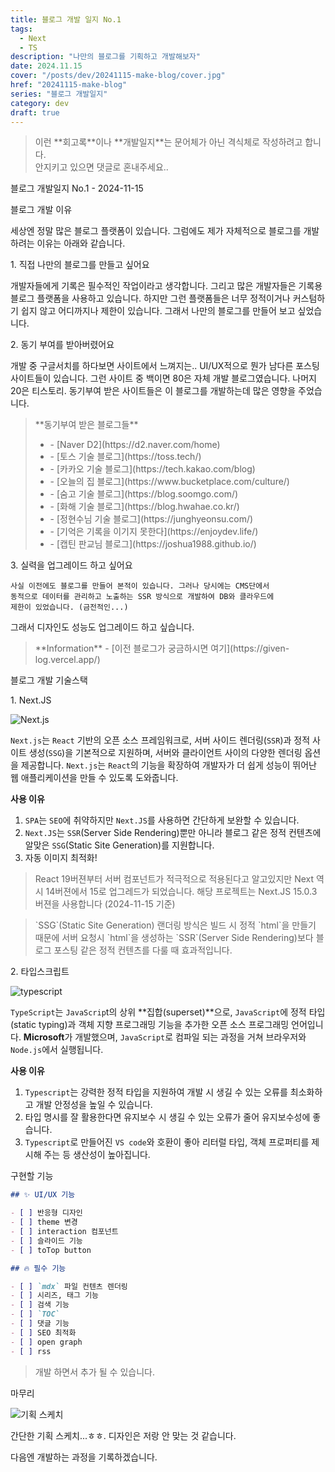 ```yaml
---
title: 블로그 개발 일지 No.1
tags:
  - Next
  - TS
description: "나만의 블로그를 기획하고 개발해보자"
date: 2024.11.15
cover: "/posts/dev/20241115-make-blog/cover.jpg"
href: "20241115-make-blog"
series: "블로그 개발일지"
category: dev
draft: true
---
```


<Blockquote type="warn">
  이런 **회고록**이나 **개발일지**는 문어체가 아닌 격식체로 작성하려고 합니다.
  <br /> 안지키고 있으면 댓글로 혼내주세요..
</Blockquote>

<Heading type="h2">블로그 개발일지 No.1 - 2024-11-15</Heading>

<Heading type="h3">블로그 개발 이유</Heading>

세상엔 정말 많은 블로그 플랫폼이 있습니다. 그럼에도 제가 자체적으로 블로그를 개발하려는 이유는 아래와 같습니다.

<Heading type="h4">1. 직접 나만의 블로그를 만들고 싶어요</Heading>

개발자들에게 기록은 필수적인 작업이라고 생각합니다. 그리고 많은 개발자들은 기록용 블로그 플랫폼을 사용하고 있습니다.
하지만 그런 플랫폼들은 너무 정적이거나 커스텀하기 쉽지 않고 어디까지나 제한이 있습니다. 그래서 나만의 블로그를 만들어 보고 싶었습니다.

<Heading type="h4">2. 동기 부여를 받아버렸어요</Heading>

개발 중 구글서치를 하다보면 사이트에서 느껴지는.. UI/UX적으로 뭔가 남다른 포스팅 사이트들이 있습니다. 그런 사이트 중 백이면 80은 자체 개발 블로그였습니다.
나머지 20은 티스토리.
동기부여 받은 사이트들은 이 블로그를 개발하는데 많은 영향을 주었습니다.

<Blockquote type="info">
  **동기부여 받은 블로그들**
  <ul>
    <li>- [Naver D2](https://d2.naver.com/home)</li>
    <li>- [토스 기술 블로그](https://toss.tech/)</li>
    <li>- [카카오 기술 블로그](https://tech.kakao.com/blog)</li>
    <li>- [오늘의 집 블로그](https://www.bucketplace.com/culture/)</li>
    <li>- [숨고 기술 블로그](https://blog.soomgo.com/)</li>
    <li>- [화해 기술 블로그](https://blog.hwahae.co.kr/)</li>
    <li>- [정현수님 기술 블로그](https://junghyeonsu.com/)</li>
    <li>- [기억은 기록을 이기지 못한다](https://enjoydev.life/)</li>
    <li>- [캡틴 판교님 블로그](https://joshua1988.github.io/)</li>
  </ul>
</Blockquote>

<Heading type="h4">3. 실력을 업그레이드 하고 싶어요</Heading>

    사실 이전에도 블로그를 만들어 본적이 있습니다. 그러나 당시에는 CMS단에서
    동적으로 데이터를 관리하고 노출하는 SSR 방식으로 개발하여 DB와 클라우드에
    제한이 있었습니다. (금전적인...)

그래서 디자인도 성능도 업그레이드 하고 싶습니다.

<Blockquote type="info">
  **Information** - [이전 블로그가 궁금하시면
  여기](https://given-log.vercel.app/)
</Blockquote>

<Heading type="h3">블로그 개발 기술스택</Heading>

<Heading type="h4">1. Next.JS</Heading>

![Next.js](/posts/dev/20241115-make-blog/1.png)

`Next.js`는 `React` 기반의 오픈 소스 프레임워크로, 서버 사이드 렌더링(`SSR`)과 정적 사이트 생성(`SSG`)을 기본적으로 지원하며, 서버와 클라이언트 사이의 다양한 렌더링 옵션을 제공합니다. `Next.js`는 `React`의 기능을 확장하여 개발자가 더 쉽게 성능이 뛰어난 웹 애플리케이션을 만들 수 있도록 도와줍니다.

**사용 이유**

1. `SPA`는 `SEO`에 취약하지만 `Next.JS`를 사용하면 간단하게 보완할 수 있습니다.
2. `Next.JS`는 `SSR`(Server Side Rendering)뿐만 아니라 블로그 같은 정적 컨텐츠에 알맞은 `SSG`(Static Site Generation)를 지원합니다.
3. 자동 이미지 최적화!

<Blockquote>
  React 19버젼부터 서버 컴포넌트가 적극적으로 적용된다고 알고있지만 Next 역시
  14버젼에서 15로 업그레드가 되었습니다. 해당 프로젝트는 Next.JS 15.0.3 버젼을
  사용합니다 (2024-11-15 기준)
</Blockquote>

<Blockquote>
  `SSG`(Static Site Generation) 랜더링 방식은 빌드 시 정적 `html`을 만들기
  때문에 서버 요청시 `html`을 생성하는 `SSR`(Server Side Rendering)보다 블로그
  포스팅 같은 정적 컨텐츠를 다룰 때 효과적입니다.
</Blockquote>

<Heading type="h4">2. 타입스크립트</Heading>

![typescript](/posts/dev/20241115-make-blog/2.png)

`TypeScript`는 `JavaScrip`t의 상위 **집합(superset)**으로, `JavaScript`에 정적 타입(static typing)과 객체 지향 프로그래밍 기능을 추가한 오픈 소스 프로그래밍 언어입니다. **Microsoft**가 개발했으며, `JavaScript`로 컴파일 되는 과정을 거쳐 브라우저와 `Node.js`에서 실행됩니다.

**사용 이유**

1. `Typescript`는 강력한 정적 타입을 지원하여 개발 시 생길 수 있는 오류를 최소화하고 개발 안정성을 높일 수 있습니다.
2. 타입 명시를 잘 활용한다면 유지보수 시 생길 수 있는 오류가 줄어 유지보수성에 좋습니다.
3. `Typescript`로 만들어진 `VS code`와 호환이 좋아 리터럴 타입, 객체 프로퍼티를 제시해 주는 등 생산성이 높아집니다.

<Heading type="h3">구현할 기능</Heading>

```md
## ✨ UI/UX 기능

- [ ] 반응형 디자인
- [ ] theme 변경
- [ ] interaction 컴포넌트
- [ ] 슬라이드 기능
- [ ] toTop button

## 🔥 필수 기능

- [ ] `mdx` 파일 컨텐츠 렌더링
- [ ] 시리즈, 태그 기능
- [ ] 검색 기능
- [ ] `TOC`
- [ ] 댓글 기능
- [ ] SEO 최적화
- [ ] open graph
- [ ] rss
```

<Blockquote>개발 하면서 추가 될 수 있습니다.</Blockquote>

<Heading type="h3">마무리</Heading>

![기획 스케치](/posts/dev/20241115-make-blog/3.jpg)

간단한 기획 스케치...ㅎㅎ. 디자인은 저랑 안 맞는 것 같습니다.

다음엔 개발하는 과정을 기록하겠습니다.
